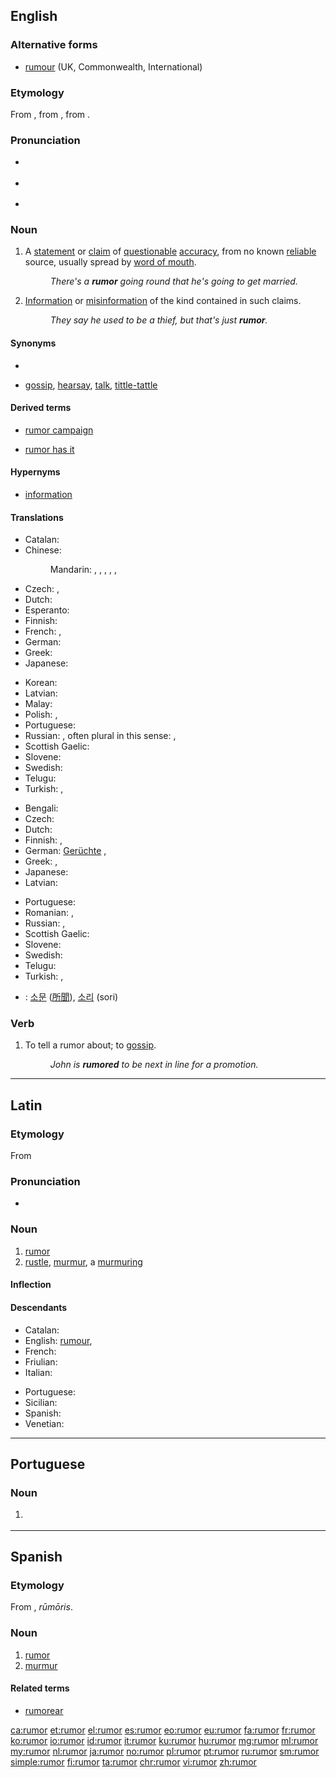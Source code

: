 ==English==

===Alternative forms===
* [[rumour]] (UK, Commonwealth, International)

===Etymology===
From {{etyl|enm|en}} {{term|rumour|lang=enm}}, from {{etyl|fro|en}} {{term|rumeur|lang=fro}}, from {{etyl|la|en}} {{m|la|rūmor||common talk}}.

===Pronunciation===
* {{a|UK}} {{IPA|/ˈɹuːmə(ɹ)/|lang=en}}
* {{a|US}} {{IPA|/ˈɹumɚ/|lang=en}}
* {{rhymes|uːmə(r)|lang=en}}

===Noun===
{{en-noun|~|rumors}}

# {{context|US|countable|lang=en}} A [[statement]] or [[claim]] of [[questionable]] [[accuracy]], from no known [[reliable]] source, usually spread by [[word of mouth]].
#: ''There's a '''rumor''' going round that he's going to get married.''
# {{context|US|uncountable|lang=en}} [[information|Information]] or [[misinformation]] of the kind contained in such claims.
#: ''They say he used to be a thief, but that's just '''rumor'''.''

====Synonyms====
* {{sense|piece of information}}
* {{sense|information}} [[gossip]], [[hearsay]], [[talk]], [[tittle-tattle]]

====Derived terms====
{{rel-top|Terms derived from ''rumor'' (noun)}}
* [[rumor campaign]]
{{rel-mid}}
* [[rumor has it]]
{{rel-bottom}}

====Hypernyms====
* [[information]]

====Translations====
{{trans-top|statement or claim from no known reliable source}}
* Catalan: {{t+|ca|rumor|m}}
* Chinese:
*: Mandarin: {{t|cmn|謠言|sc=Hani}}, {{t+|cmn|谣言|tr=yáoyán|sc=Hani}}, {{t|cmn|傳聞|sc=Hani}}, {{t+|cmn|传闻|tr=chuánwén|sc=Hani}}, {{t+|cmn|傳言|sc=Hani}}, {{t|cmn|传言|tr=chuányán|sc=Hani}}
* Czech: {{t|cs|zvěst|f}}, {{t|cs|drby}}
* Dutch: {{t+|nl|gerucht|n}}
* Esperanto: {{t|eo|onidiro}}
* Finnish: {{t+|fi|huhu}}
* French: {{t+|fr|rumeur|f}}, {{t+|fr|bruit|m}}
* German: {{t+|de|Gerücht|n}}
* Greek: {{t+|el|φήμη|f|tr=fími}}
* Japanese: {{t+|ja|噂|tr=[[うわさ]], uwasa}}
{{trans-mid}}
* Korean: {{t+|ko|소문|sc=Kore}}
* Latvian: {{t|lv|bauma|f}}
* Malay: {{t|ms|khabar angin}}
* Polish: {{t+|pl|pogłoska|f}}, {{t+|pl|plotka|f}}
* Portuguese: {{t+|pt|rumor|m}}
* Russian: {{t+|ru|слух|m|sc=Cyrl|tr=slux}}, often plural in this sense: {{t+|ru|слух|alt=слухи|m-p|tr=slúxi}}, {{t+|ru|молва|f|tr=molvá|sc=Cyrl}}
* Scottish Gaelic: {{t|gd|fathann|m}}
* Slovene: {{t|sl|govorica|f}}
* Swedish: {{t+|sv|rykte|n}}
* Telugu: {{t+|te|పుకారు|tr=pukaaru}}
* Turkish: {{t+|tr|söylenti}}, {{t+|tr|rivayet}}
{{trans-bottom}}

{{trans-top|uncountable: information}}
* Bengali: {{t|bn|গুজব}}
* Czech: {{t|cs|drby}}
* Dutch: {{t+|nl|geruchten|p}}
* Finnish: {{t+|fi|huhu}}, {{t+|fi|kuulopuhe}}
* German: [[Gerücht]]e {{g|n-p}}, {{t+|de|Gerede|n}}
* Greek: {{t|el|φήμες|f|p|tr=fímes}}, {{t+|el|διαδόσεις|f|p|tr=diadóseis}}
* Japanese: {{t+|ja|噂|tr=[[うわさ]], uwasa}}
* Latvian: {{t|lv|baumas|f-p}}
{{trans-mid}}
* Portuguese: {{t+|pt|rumor|m}}
* Romanian: {{t+|ro|zvon|n}}, {{t|ro|zvonuri|n-p}}
* Russian: {{t|ru|слухи|m-p|tr=slúxi}}, {{t+|ru|молва|f|sc=Cyrl|tr=molvá}}
* Scottish Gaelic: {{t|gd|fathann|m}}
* Slovene: {{t|sl|govorica|f}}
* Swedish: {{t+|sv|rykte|n}}
* Telugu: {{t+|te|పుకారు|tr=pukaaru}}
* Turkish: {{t+|tr|söylenti}}, {{t+|tr|rivayet}}
{{trans-bottom}}
{{checktrans-top}}
* {{ttbc|ko}}: [[소문]] ([[所聞]]), [[소리]] (sori)
{{trans-bottom}}

===Verb===
{{en-verb}}

# {{context|transitive|usually|used in the [[passive voice]]|lang=en}} To tell a rumor about; to [[gossip]].
#: ''John is '''rumored''' to be next in line for a promotion.''

----

==Latin==

===Etymology===
From {{etyl|ine-pro|la}} {{m|ine-pro|*rAwə-||to shout, to roar}}

===Pronunciation===
* {{la-pronunc|rūmor}}

===Noun===
{{la-noun|rūmor|rumoris|rūmōris|m|third}}

# [[#English|rumor]]
# [[rustle]], [[murmur]], a [[murmuring]]
====Inflection====
{{la-decl-3rd|rūmor|rūmōr}}

====Descendants====
{{top2}}
* Catalan: {{l|ca|rumor}}
* English: [[rumour]], {{l|en|rumor}}
* French: {{l|fr|rumeur}}
* Friulian: {{l|fur|romôr}}
* Italian: {{l|it|rumore}}
{{mid2}}
* Portuguese: {{l|pt|rumor}}
* Sicilian: {{l|scn|rumuri}}
* Spanish: {{l|es|rumor}}
* Venetian: {{l|vec|rumor}}
{{bottom}}

----

==Portuguese==

===Noun===
{{pt-noun|m}}

# {{l|en|rumour}} {{gloss|statement or claim from no known reliable source}}

----

==Spanish==

===Etymology===
From {{etyl|la|es}} {{m|la|rūmor}}, ''rūmōris''.

===Noun===
{{es-noun|m|es}}

# [[#English|rumor]]
# [[murmur]]

====Related terms====
* [[rumorear]]

[[ca:rumor]]
[[et:rumor]]
[[el:rumor]]
[[es:rumor]]
[[eo:rumor]]
[[eu:rumor]]
[[fa:rumor]]
[[fr:rumor]]
[[ko:rumor]]
[[io:rumor]]
[[id:rumor]]
[[it:rumor]]
[[ku:rumor]]
[[hu:rumor]]
[[mg:rumor]]
[[ml:rumor]]
[[my:rumor]]
[[nl:rumor]]
[[ja:rumor]]
[[no:rumor]]
[[pl:rumor]]
[[pt:rumor]]
[[ru:rumor]]
[[sm:rumor]]
[[simple:rumor]]
[[fi:rumor]]
[[ta:rumor]]
[[chr:rumor]]
[[vi:rumor]]
[[zh:rumor]]